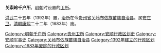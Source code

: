 '''关索岭千户所'''，[[明朝|明朝]]时设置的[[卫所|卫所]]。

[[洪武|洪武]]二十五年（1392年）置，[[治所|治所]]在今[[贵州省|贵州省]][[关岭布依族苗族自治县|关岭布依族苗族自治县]]。属[[安庄卫|安庄卫]]。[[清朝|清朝]][[康熙|康熙]]二十二年（1683年）废。 

{{贵州行政区划小作品}}
[[Category:明朝千户所|Category:明朝千户所]]
[[Category:贵州卫所|Category:贵州卫所]]
[[Category:安顺行政区划史|Category:安顺行政区划史]]
[[Category:安顺军事史|Category:安顺军事史]]
[[Category:关岭布依族苗族自治县|Category:关岭布依族苗族自治县]]
[[Category:1392年建立的行政区划|Category:1392年建立的行政区划]]
[[Category:1683年废除的行政区划|Category:1683年废除的行政区划]]